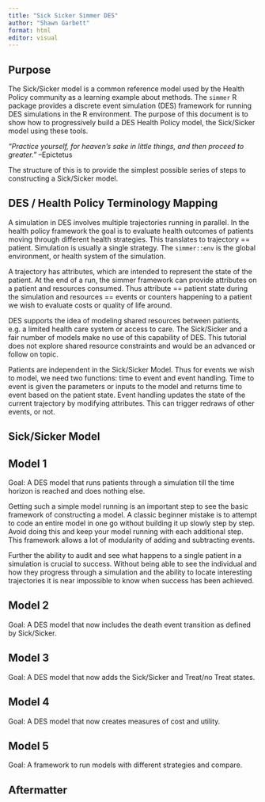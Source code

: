 ```yaml
---
title: "Sick Sicker Simmer DES"
author: "Shawn Garbett"
format: html
editor: visual
---
```


## Purpose

The Sick/Sicker model is a common reference model used by the Health Policy community as a learning example about methods. The `simmer` R package provides a discrete event simulation (DES) framework for running DES simulations in the R environment. The purpose of this document is to show how to progressively build a DES Health Policy model, the Sick/Sicker model using these tools.

*"Practice yourself, for heaven's sake in little things, and then proceed to greater."* --Epictetus

The structure of this is to provide the simplest possible series of
steps to constructing a Sick/Sicker model.

## DES / Health Policy Terminology Mapping

A simulation in DES involves multiple trajectories running in
parallel. In the health policy framework the goal is to evaluate
health outcomes of patients moving through different health 
strategies. This translates to trajectory == patient. Simulation
is usually a single strategy. The `simmer::env` is the global
environment, or health system of the simulation.

A trajectory has attributes, which are intended to represent
the state of the patient. At the end of a run, the simmer framework
can provide attributes on a patient and resources consumed. Thus
attribute == patient state during the simulation and resources == events or counters happening to a patient we wish to evaluate costs
or quality of life around.

DES supports the idea of modeling shared resources between 
patients, e.g. a limited health care system or access to care. The
Sick/Sicker and a fair number of models make no use of this 
capability of DES. This tutorial does not explore shared resource
constraints and would be an advanced or follow on topic.

Patients are independent in the Sick/Sicker Model. Thus for events
we wish to model, we need two functions: time to event and event handling. Time to event is given the parameters or inputs to the 
model and returns time to event based on the patient state. Event
handling updates the state of the current trajectory by modifying
attributes. This can trigger redraws of other events, or not. 

## Sick/Sicker Model

## Model 1

Goal: A DES model that runs patients through a simulation till
the time horizon is reached and does nothing else.

Getting such a simple model running is an important step to see the
basic framework of constructing a model. A classic beginner mistake
is to attempt to code an entire model in one go without building
it up slowly step by step. Avoid doing this and keep your model
running with each additional step. This framework allows a lot
of modularity of adding and subtracting events.

Further the ability to audit and see what happens to a single 
patient in a simulation is crucial to success. Without being 
able to see the individual and how they progress through a 
simulation and the ability to locate interesting trajectories it
is near impossible to know when success has been achieved.

## Model 2

Goal: A DES model that now includes the death event transition
as defined by Sick/Sicker.

## Model 3

Goal: A DES model that now adds the Sick/Sicker and Treat/no Treat states.

## Model 4

Goal: A DES model that now creates measures of cost and utility.

## Model 5

Goal: A framework to run models with different strategies and compare.

## Aftermatter


